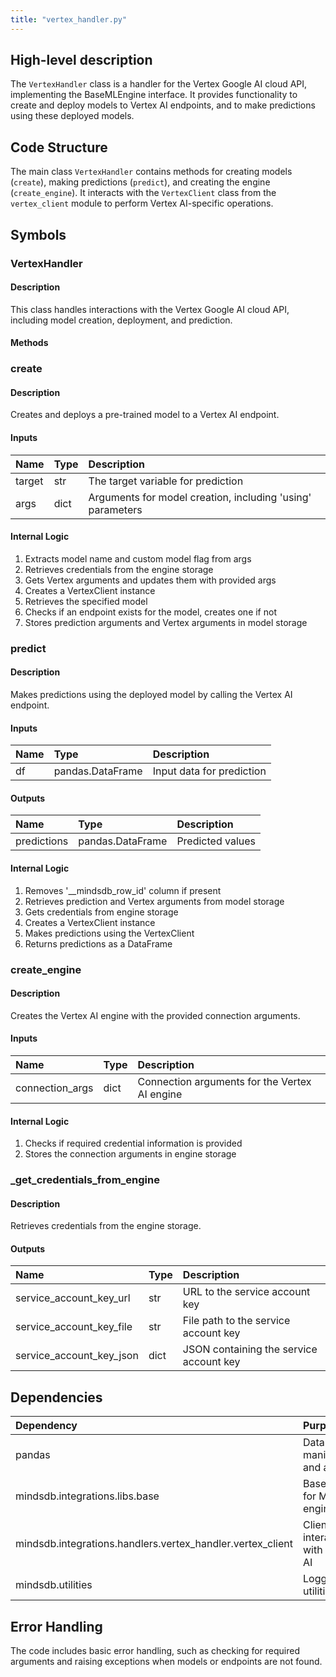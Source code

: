 ```yaml
---
title: "vertex_handler.py"
---
```


## High-level description
The `VertexHandler` class is a handler for the Vertex Google AI cloud API, implementing the BaseMLEngine interface. It provides functionality to create and deploy models to Vertex AI endpoints, and to make predictions using these deployed models.

## Code Structure
The main class `VertexHandler` contains methods for creating models (`create`), making predictions (`predict`), and creating the engine (`create_engine`). It interacts with the `VertexClient` class from the `vertex_client` module to perform Vertex AI-specific operations.

## Symbols

### VertexHandler
#### Description
This class handles interactions with the Vertex Google AI cloud API, including model creation, deployment, and prediction.

#### Methods

### create
#### Description
Creates and deploys a pre-trained model to a Vertex AI endpoint.

#### Inputs
| Name | Type | Description |
|:-----|:-----|:------------|
| target | str | The target variable for prediction |
| args | dict | Arguments for model creation, including 'using' parameters |

#### Internal Logic
1. Extracts model name and custom model flag from args
2. Retrieves credentials from the engine storage
3. Gets Vertex arguments and updates them with provided args
4. Creates a VertexClient instance
5. Retrieves the specified model
6. Checks if an endpoint exists for the model, creates one if not
7. Stores prediction arguments and Vertex arguments in model storage

### predict
#### Description
Makes predictions using the deployed model by calling the Vertex AI endpoint.

#### Inputs
| Name | Type | Description |
|:-----|:-----|:------------|
| df | pandas.DataFrame | Input data for prediction |

#### Outputs
| Name | Type | Description |
|:-----|:-----|:------------|
| predictions | pandas.DataFrame | Predicted values |

#### Internal Logic
1. Removes '__mindsdb_row_id' column if present
2. Retrieves prediction and Vertex arguments from model storage
3. Gets credentials from engine storage
4. Creates a VertexClient instance
5. Makes predictions using the VertexClient
6. Returns predictions as a DataFrame

### create_engine
#### Description
Creates the Vertex AI engine with the provided connection arguments.

#### Inputs
| Name | Type | Description |
|:-----|:-----|:------------|
| connection_args | dict | Connection arguments for the Vertex AI engine |

#### Internal Logic
1. Checks if required credential information is provided
2. Stores the connection arguments in engine storage

### _get_credentials_from_engine
#### Description
Retrieves credentials from the engine storage.

#### Outputs
| Name | Type | Description |
|:-----|:-----|:------------|
| service_account_key_url | str | URL to the service account key |
| service_account_key_file | str | File path to the service account key |
| service_account_key_json | dict | JSON containing the service account key |

## Dependencies
| Dependency | Purpose |
|:-----------|:--------|
| pandas | Data manipulation and analysis |
| mindsdb.integrations.libs.base | Base class for ML engines |
| mindsdb.integrations.handlers.vertex_handler.vertex_client | Client for interacting with Vertex AI |
| mindsdb.utilities | Logging utilities |

## Error Handling
The code includes basic error handling, such as checking for required arguments and raising exceptions when models or endpoints are not found.